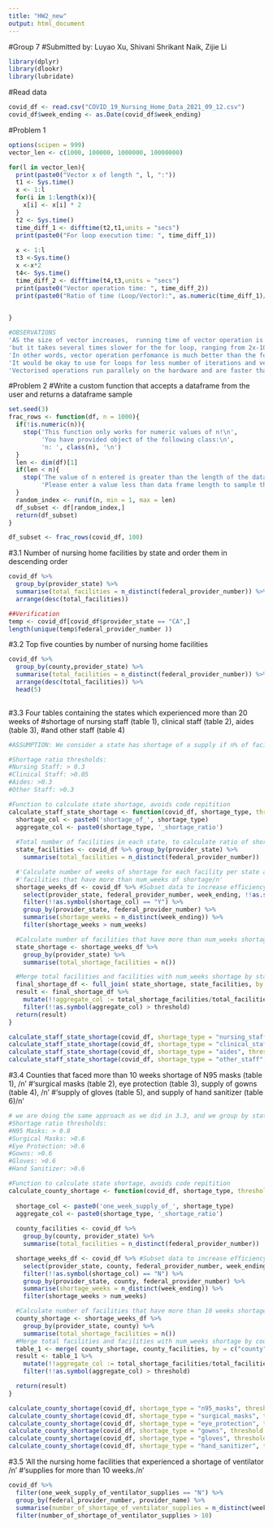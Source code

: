 ```yaml
---
title: "HW2_new"
output: html_document
---
```

#Group 7
#Submitted by: Luyao Xu, Shivani Shrikant Naik, Zijie Li
```r
library(dplyr)
library(dlookr)
library(lubridate)
```
#Read data
```r
covid_df <- read.csv("COVID_19_Nursing_Home_Data_2021_09_12.csv")
covid_df$week_ending <- as.Date(covid_df$week_ending)
```
#Problem 1
```r
options(scipen = 999)
vector_len <- c(1000, 100000, 1000000, 10000000)

for(l in vector_len){
  print(paste0("Vector x of length ", l, ":"))
  t1 <- Sys.time()
  x <- 1:l
  for(i in 1:length(x)){
    x[i] <- x[i] * 2
  }
  t2 <- Sys.time()
  time_diff_1 <- difftime(t2,t1,units = "secs")
  print(paste0("For loop execution time: ", time_diff_1))
  
  x <- 1:l
  t3 <-Sys.time()
  x <-x*2
  t4<- Sys.time()
  time_diff_2 <- difftime(t4,t3,units = "secs")
  print(paste0("Vector operation time: ", time_diff_2))
  print(paste0("Ratio of time (Loop/Vector):", as.numeric(time_diff_1)/ as.numeric(time_diff_2)))

  
}

#OBSERVATIONS
'AS the size of vector increases,  running time of vector operation is not affected very much'
'but it takes several times slower for the for loop, ranging from 2x-10x. '
'In other words, vector operation perfomance is much better than the for loop.'
'It would be okay to use for loops for less number of iterations and vector sizes, but should be avoided as both of these increase.'
'Vectorised operations run parallely on the hardware and are faster than sequential execution of for loops.'

```

#Problem 2
#Write a custom function that accepts a dataframe from the user and returns a dataframe sample
```r
set.seed(3)
frac_rows <- function(df, n = 1000){
  if(!is.numeric(n)){
    stop('This function only works for numeric values of n!\n',
         'You have provided object of the following class:\n',
         'n: ', class(n), '\n')
  }
  len <- dim(df)[1]
  if(len < n){
    stop('The value of n entered is greater than the length of the data frame!\n',
         'Please enter a value less than data frame length to sample the data frame.\n')
  }
  random_index <- runif(n, min = 1, max = len)
  df_subset <- df[random_index,]
  return(df_subset)
}

df_subset <- frac_rows(covid_df, 100)
```

#3.1  Number of nursing home facilities by state and order them in descending order
```r
covid_df %>%
  group_by(provider_state) %>%
  summarise(total_facilities = n_distinct(federal_provider_number)) %>%
  arrange(desc(total_facilities))

##Verification
temp <- covid_df[covid_df$provider_state == "CA",]
length(unique(temp$federal_provider_number ))

```

#3.2 Top five counties by number of nursing home facilities
```r
covid_df %>%
  group_by(county,provider_state) %>%
  summarise(total_facilities = n_distinct(federal_provider_number)) %>%
  arrange(desc(total_facilities)) %>%
  head(5)
  
```


#3.3 Four tables containing the states which experienced more than 20 weeks of 
#shortage of nursing staff (table 1), clinical staff (table 2), aides (table 3),
#and other staff (table 4)
```r
#ASSUMPTION: We consider a state has shortage of a supply if n% of facilities in the state have more than 20 weeks of supply shortage

#Shortage ratio thresholds:
#Nursing Staff: > 0.3
#Clinical Staff: >0.05
#Aides: >0.3
#Other Staff: >0.3

#Function to calculate state shortage, avoids code repitition
calculate_staff_state_shortage <- function(covid_df, shortage_type, threshold = 0.3, num_weeks = 20){
  shortage_col <- paste0('shortage_of_', shortage_type)
  aggregate_col <- paste0(shortage_type, '_shortage_ratio')
  
  #Total number of facilities in each state, to calculate ratio of shortage facilities
  state_facilities <- covid_df %>% group_by(provider_state) %>%
    summarise(total_facilities = n_distinct(federal_provider_number))

  #'Calculate number of weeks of shortage for each facility per state and filter /n'
  #'facilities that have more than num_weeks of shortage/n'
  shortage_weeks_df <- covid_df %>% #Subset data to increase efficiency
    select(provider_state, federal_provider_number, week_ending, !!as.symbol(shortage_col)) %>% 
    filter(!!as.symbol(shortage_col) == "Y") %>%
    group_by(provider_state, federal_provider_number) %>%
    summarise(shortage_weeks = n_distinct(week_ending)) %>%
    filter(shortage_weeks > num_weeks) 

  #Calculate number of facilities that have more than num_weeks shortage, grouped by state
  state_shortage <- shortage_weeks_df %>% 
    group_by(provider_state) %>%
    summarise(total_shortage_facilities = n())

  #Merge total facilities and facilities with num_weeks shortage by state. Filter states with a threshold ratio of shortage facilities: total facilities
  final_shortage_df <- full_join( state_shortage, state_facilities, by = c("provider_state"))
  result <- final_shortage_df %>%
    mutate(!!aggregate_col := total_shortage_facilities/total_facilities) %>%
    filter(!!as.symbol(aggregate_col) > threshold)
  return(result)
}

calculate_staff_state_shortage(covid_df, shortage_type = "nursing_staff", threshold = 0.3, num_weeks = 20)
calculate_staff_state_shortage(covid_df, shortage_type = "clinical_staff", threshold = 0.05, num_weeks = 20)
calculate_staff_state_shortage(covid_df, shortage_type = "aides", threshold = 0.3, num_weeks = 20)
calculate_staff_state_shortage(covid_df, shortage_type = "other_staff", threshold = 0.3, num_weeks = 20)
```
#3.4 Counties that faced more than 10 weeks shortage of N95 masks (table 1), /n'
#'surgical masks (table 2), eye protection (table 3), supply of gowns (table 4), /n'
#'supply of gloves (table 5), and supply of hand sanitizer (table 6)/n'
```r
# we are doing the same approach as we did in 3.3, and we group by state and county because multiple states have counties with same name, eg Washington county is in 31 states
#Shortage ratio thresholds:
#N95 Masks: > 0.8
#Surgical Masks: >0.6
#Eye Protection: >0.6
#Gowns: >0.6
#Gloves: >0.6
#Hand Sanitizer: >0.6

#Function to calculate state shortage, avoids code repitition
calculate_county_shortage <- function(covid_df, shortage_type, threshold = 0.8, num_weeks = 10){
  
  shortage_col <- paste0('one_week_supply_of_', shortage_type)
  aggregate_col <- paste0(shortage_type, '_shortage_ratio')
  
  county_facilities <- covid_df %>% 
    group_by(county, provider_state) %>%
    summarise(total_facilities = n_distinct(federal_provider_number))

  shortage_weeks_df <- covid_df %>% #Subset data to increase efficiency
    select(provider_state, county, federal_provider_number, week_ending, !!as.symbol(shortage_col)) %>% 
    filter(!!as.symbol(shortage_col) == "N") %>%
    group_by(provider_state, county, federal_provider_number) %>%
    summarise(shortage_weeks = n_distinct(week_ending)) %>%
    filter(shortage_weeks > num_weeks) 

  #Calculate number of facilities that have more than 10 weeks shortage, grouped by county, state
  county_shortage <- shortage_weeks_df %>% 
    group_by(provider_state, county) %>%
    summarise(total_shortage_facilities = n())
  #Merge total facilities and facilities with num_weeks shortage by county, state. Filter counties with a threshold ratio of shortage facilities: total facilities
  table_1 <- merge( county_shortage, county_facilities, by = c("county", "provider_state"))
  result <- table_1 %>%
    mutate(!!aggregate_col := total_shortage_facilities/total_facilities) %>%
    filter(!!as.symbol(aggregate_col) > threshold)

  return(result)
}

calculate_county_shortage(covid_df, shortage_type = "n95_masks", threshold = 0.8, num_weeks = 10)
calculate_county_shortage(covid_df, shortage_type = "surgical_masks", threshold = 0.6, num_weeks = 10)
calculate_county_shortage(covid_df, shortage_type = "eye_protection", threshold = 0.6, num_weeks = 10)
calculate_county_shortage(covid_df, shortage_type = "gowns", threshold = 0.6, num_weeks = 10)
calculate_county_shortage(covid_df, shortage_type = "gloves", threshold = 0.6, num_weeks = 10)
calculate_county_shortage(covid_df, shortage_type = "hand_sanitizer", threshold = 0.6, num_weeks = 10)
```
#3.5 'All the nursing home facilities that experienced a shortage of ventilator /n'
#'supplies for more than 10 weeks./n'
```r

covid_df %>%
  filter(one_week_supply_of_ventilator_supplies == "N") %>%
  group_by(federal_provider_number, provider_name) %>%
  summarise(number_of_shortage_of_ventilator_supplies = n_distinct(week_ending))%>%
  filter(number_of_shortage_of_ventilator_supplies > 10)
```
